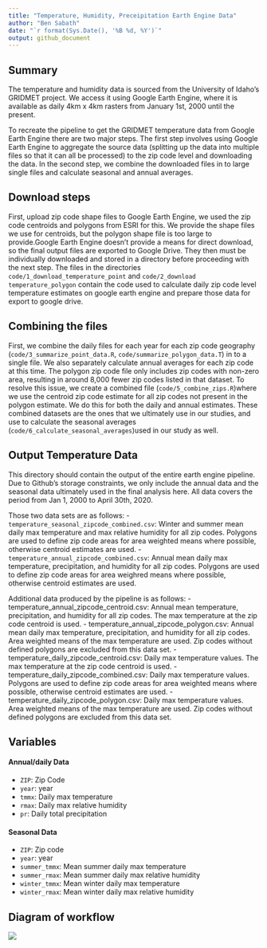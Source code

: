 ```yaml
---
title: "Temperature, Humidity, Preceipitation Earth Engine Data"
author: "Ben Sabath"
date: "`r format(Sys.Date(), '%B %d, %Y')`"
output: github_document
---
```


## Summary

The temperature and humidity data is sourced from the University of Idaho's GRIDMET project. We access it
using Google Earth Engine, where it is available as daily 4km x 4km rasters from January 1st, 2000 until the present.

To recreate the pipeline to get the GRIDMET temperature data from Google Earth Engine there are 
two major steps. The first step involves using Google Earth Engine to aggregate the
source data (splitting up the data into multiple files so that it can all be processed) to the zip code level and downloading the data. In the second step, we combine the downloaded files in to large single files and calculate seasonal and annual averages. 

## Download steps

First, upload zip code shape files to Google Earth Engine, 
we used the zip code centroids 
and polygons from ESRI for this. We provide the shape files we use for centroids, but the polygon shape 
file is too large to provide.Google Earth Engine doesn't
provide a means for direct download, so the final output files are exported to Google Drive. They then
must be individually downloaded and stored in a directory before proceeding with the next step. The files in the directories `code/1_download_temperature_point` and `code/2_download temperature_polygon` contain the code used to calculate daily zip code level temperature estimates on google earth engine and prepare those data for export to google drive. 

## Combining the files

First, we combine the daily files for each year for each zip code geography
(`code/3_summarize_point_data.R`, `code/summarize_polygon_data.T`) in to a single file. We also separately
calculate annual averages for each zip code at this time. The polygon zip code file only includes zip 
codes with non-zero area, resulting in around 8,000 fewer zip codes listed in that dataset. To resolve this 
issue, we create a combined file (`code/5_combine_zips.R`)where we use the centroid zip code estimate for 
all zip codes not present in the polygon estimate. We do this for both the daily and annual estimates. 
These combined datasets are the ones that we ultimately use in our studies, and use to calculate the 
seasonal averages (`code/6_calculate_seasonal_averages`)used in our study as well.

## Output Temperature Data

This directory should contain the output of the entire earth engine pipeline. Due to Github's 
storage constraints, we only include the annual data and the seasonal data ultimately used in the final analysis here. All data covers the period from Jan 1, 2000 to April 30th, 2020.

Those two data sets are as follows:
- `temperature_seasonal_zipcode_combined.csv`: Winter and summer mean daily max temperature and max relative humidity for all zip codes. Polygons are used to define zip code areas for area weighted means where possible, otherwise centroid estimates are used.
- `temperature_annual_zipcode_combined.csv`: Annual mean daily max temperature, precipitation, and humidity for all zip codes. Polygons are used to define zip code areas for area weighred means where possible, otherwise centroid estimates are used.

Additional data produced by the pipeline is as follows:
- temperature_annual_zipcode_centroid.csv: Annual mean temperature, precipitation, and humidity for all zip codes. The max temperature at the zip code centroid is used.
- temperature_annual_zipcode_polygon.csv: Annual mean daily max temperature, precipitation, and humidity for all zip codes. Area weighted means of the max temperature are used. Zip codes without defined polygons are excluded from this data set.
- temperature_daily_zipcode_centroid.csv: Daily max temperature values. The max temperature at the zip code centroid is used.
- temperature_daily_zipcode_combined.csv: Daily max temperature values. Polygons are used to define zip code areas for area weighted means where possible, otherwise centroid estimates are used.
- temperature_daily_zipcode_polygon.csv: Daily max temperature values. Area weighted means of the max temperature are used. Zip codes without defined polygons are excluded from this data set.

## Variables

#### Annual/daily Data

- `ZIP`: Zip Code
- `year`: year
- `tmmx`: Daily max temperature
- `rmax`: Daily max relative humidity
- `pr`: Daily total precipitation

#### Seasonal Data

- `ZIP`: Zip code
- `year`: year
- `summer_tmmx`: Mean summer daily max temperature
- `summer_rmax`: Mean summer daily max relative humidity
- `winter_tmmx`: Mean winter daily max temperature
- `winter_rmax`: Mean winter daily max relative humidity

## Diagram of workflow

![](earthengine_workflow.png)


